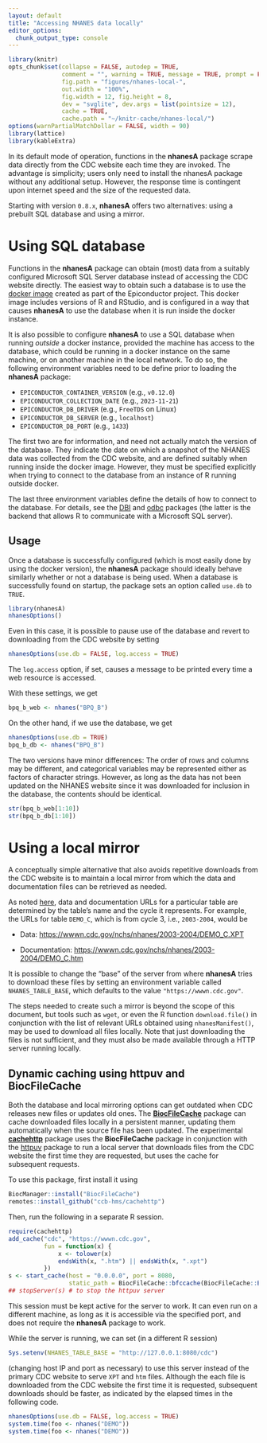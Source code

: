 ```yaml
---
layout: default
title: "Accessing NHANES data locally"
editor_options: 
  chunk_output_type: console
---
```


```r
library(knitr)
opts_chunk$set(collapse = FALSE, autodep = TRUE, 
               comment = "", warning = TRUE, message = TRUE, prompt = FALSE,
               fig.path = "figures/nhanes-local-",
               out.width = "100%",
               fig.width = 12, fig.height = 8,
               dev = "svglite", dev.args = list(pointsize = 12),
               cache = TRUE,
               cache.path = "~/knitr-cache/nhanes-local/")
options(warnPartialMatchDollar = FALSE, width = 90)
library(lattice)
library(kableExtra)
```

In its default mode of operation, functions in the __nhanesA__ package
scrape data directly from the CDC website each time they are invoked.
The advantage is simplicity; users only need to install the nhanesA
package without any additional setup.  However, the response time is
contingent upon internet speed and the size of the requested data.

Starting with version `0.8.x`, __nhanesA__ offers two alternatives:
using a prebuilt SQL database and using a mirror.

# Using SQL database

Functions in the __nhanesA__ package can obtain (most) data from a
suitably configured Microsoft SQL Server database instead of accessing
the CDC website directly. The easiest way to obtain such a database is
to use the [docker image](https://github.com/ccb-hms/NHANES) created
as part of the Epiconductor project. This docker image includes
versions of R and RStudio, and is configured in a way that causes
__nhanesA__ to use the database when it is run inside the docker
instance.

It is also possible to configure __nhanesA__ to use a SQL database
when running _outside_ a docker instance, provided the machine has
access to the database, which could be running in a docker instance on
the same machine, or on another machine in the local network. To do
so, the following environment variables need to be define prior to
loading the __nhanesA__ package:

- `EPICONDUCTOR_CONTAINER_VERSION` (e.g., `v0.12.0`)
- `EPICONDUCTOR_COLLECTION_DATE` (e.g., `2023-11-21`)
- `EPICONDUCTOR_DB_DRIVER` (e.g., `FreeTDS` on Linux)
- `EPICONDUCTOR_DB_SERVER` (e.g., `localhost`)
- `EPICONDUCTOR_DB_PORT` (e.g., `1433`)

The first two are for information, and need not actually match the
version of the database. They indicate the date on which a snapshot of
the NHANES data was collected from the CDC website, and are defined
suitably when running inside the docker image. However, they must be
specified explicitly when trying to connect to the database from an
instance of R running outside docker.

The last three environment variables define the details of how to
connect to the database. For details, see the
[DBI](https://github.com/r-dbi/DBI) and
[odbc](https://github.com/r-dbi/odbc) packages (the latter is the
backend that allows R to communicate with a Microsoft SQL server).


## Usage 

Once a database is successfully configured (which is most easily done
by using the docker version), the __nhanesA__ package should ideally
behave similarly whether or not a database is being used. When a
database is successfully found on startup, the package sets an option
called `use.db` to `TRUE`.

```r
library(nhanesA)
nhanesOptions()
```

Even in this case, it is possible to pause use of the database and
revert to downloading from the CDC website by setting

```r
nhanesOptions(use.db = FALSE, log.access = TRUE)
```

The `log.access` option, if set, causes a message to be printed every
time a web resource is accessed.

With these settings, we get

```r
bpq_b_web <- nhanes("BPQ_B")
```

On the other hand, if we use the database, we get

```r
nhanesOptions(use.db = TRUE)
bpq_b_db <- nhanes("BPQ_B")
```

The two versions have minor differences: The order of rows and columns
may be different, and categorical variables may be represented either
as factors of character strings. However, as long as the data has not
been updated on the NHANES website since it was downloaded for
inclusion in the database, the contents should be identical.

```r
str(bpq_b_web[1:10])
str(bpq_b_db[1:10])
```


# Using a local mirror

A conceptually simple alternative that also avoids repetitive
downloads from the CDC website is to maintain a local mirror from
which the data and documentation files can be retrieved as needed.

As noted [here](nhanes-introduction.html), data and documentation URLs
for a particular table are determined by the table's name and the
cycle it represents. For example, the URLs for table `DEMO_C`, which
is from cycle 3, i.e., `2003-2004`, would be

- Data: <https://wwwn.cdc.gov/nchs/nhanes/2003-2004/DEMO_C.XPT>

- Documentation: <https://wwwn.cdc.gov/nchs/nhanes/2003-2004/DEMO_C.htm>

It is possible to change the "base" of the server from where
__nhanesA__ tries to download these files by setting an environment
variable called `NHANES_TABLE_BASE`, which defaults to the value
`"https://wwwn.cdc.gov"`.

The steps needed to create such a mirror is beyond the scope of this
document, but tools such as `wget`, or even the R function
`download.file()` in conjunction with the list of relevant URLs
obtained using `nhanesManifest()`, may be used to download all files
locally. Note that just downloading the files is not sufficient, and
they must also be made available through a HTTP server running
locally.


## Dynamic caching using __httpuv__ and __BiocFileCache__

Both the database and local mirroring options can get outdated when
CDC releases new files or updates old ones. The
[__BiocFileCache__](https://bioconductor.org/packages/release/bioc/html/BiocFileCache.html)
package can cache downloaded files locally in a persistent manner,
updating them automatically when the source file has been updated. The
experimental [__cachehttp__](https://github.com/ccb-hms/cachehttp) package
uses the __BiocFileCache__ package in conjunction with the
[httpuv](https://github.com/rstudio/httpuv/#readme) package to run a
local server that downloads files from the CDC website the first time
they are requested, but uses the cache for subsequent requests.

To use this package, first install it using

```r
BiocManager::install("BiocFileCache")
remotes::install_github("ccb-hms/cachehttp")
```

Then, run the following in a separate R session.

```r
require(cachehttp)
add_cache("cdc", "https://wwwn.cdc.gov",
          fun = function(x) {
              x <- tolower(x)
              endsWith(x, ".htm") || endsWith(x, ".xpt")
          })
s <- start_cache(host = "0.0.0.0", port = 8080,
                 static_path = BiocFileCache::bfccache(BiocFileCache::BiocFileCache()))
## stopServer(s) # to stop the httpuv server
```

This session must be kept active for the server to work. It can even
run on a different machine, as long as it is accessible via the
specified port, and does not require the __nhanesA__ package to work.

While the server is running, we can set (in a different R session)

```r
Sys.setenv(NHANES_TABLE_BASE = "http://127.0.0.1:8080/cdc")
```

(changing host IP and port as necessary) to use this server instead of
the primary CDC website to serve `XPT` and `htm` files. Although the
each file is downloaded from the CDC website the first time it is
requested, subsequent downloads should be faster, as indicated by the
elapsed times in the following code.

```r
nhanesOptions(use.db = FALSE, log.access = TRUE)
system.time(foo <- nhanes("DEMO"))
system.time(foo <- nhanes("DEMO"))
```

